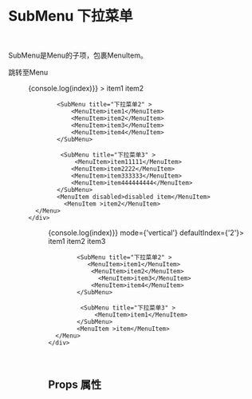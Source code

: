 

<Meta title='Component|Menu 菜单/SubMenu' component={SubMenu}  />

<br/>

# SubMenu 下拉菜单
<br/>

SubMenu是Menu的子项，包裹MenuItem。

<Story name='default'>
<NeuWclick 
callback={linkTo('Component|Menu 菜单/Menu', 'default')}>跳转至Menu</NeuWclick>
</Story>

<Preview>
<Story name='default2' >
    <div style={{minHeight:'200px'}}>
  <Menu  onSelect={(index)=>{console.log(index)}} >
           <SubMenu title="下拉菜单1" >
                <MenuItem>item1</MenuItem>        
                <MenuItem>item2</MenuItem>      
            </SubMenu>
       
            <SubMenu title="下拉菜单2" >
                <MenuItem>item1</MenuItem>        
                <MenuItem>item2</MenuItem>     
                <MenuItem>item3</MenuItem>        
                <MenuItem>item4</MenuItem>         
            </SubMenu>
     
             <SubMenu title="下拉菜单3" >
                 <MenuItem>item11111</MenuItem>        
                <MenuItem>item2222</MenuItem>     
                <MenuItem>item333333</MenuItem>        
                <MenuItem>item444444444</MenuItem>     
            </SubMenu>
            <MenuItem disabled>disabled item</MenuItem>
              <MenuItem >item2</MenuItem>
      </Menu>
    </div>
     
</Story>
</Preview>



<Preview>
<Story name='default3' >
    <div  >
  <Menu  onSelect={(index)=>{console.log(index)}} mode={'vertical'} defaultIndex={'2'}>
           <SubMenu title="下拉菜单1" >
                <MenuItem>item1</MenuItem>        
                <MenuItem>item2</MenuItem>     
                  <MenuItem>item3</MenuItem>        
            </SubMenu>
       
            <SubMenu title="下拉菜单2" >
               <MenuItem>item1</MenuItem>        
                <MenuItem>item2</MenuItem>     
                  <MenuItem>item3</MenuItem>
                <MenuItem>item4</MenuItem>         
            </SubMenu>
     
             <SubMenu title="下拉菜单3" >
                 <MenuItem>item1</MenuItem>                 
            </SubMenu>
            <MenuItem >item</MenuItem>
      </Menu>
    </div>
     
</Story>
</Preview>

<br/>

## Props 属性

<Props of={SubMenu} />